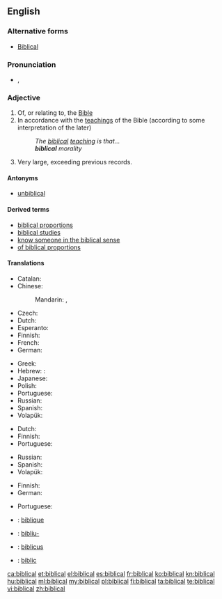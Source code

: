 ==English==

===Alternative forms===
* [[Biblical]]

===Pronunciation===
* {{IPA|/ˈbɪblɪkəl/}}, {{X-SAMPA|/"bIblIk@l/}}

===Adjective===
{{en-adj}}

# Of, or relating to, the [[Bible]]
# In accordance with the [[teaching]]s of the Bible (according to some interpretation of the later)
#: ''The [[biblical]] [[teaching]] is that...''
#: '''''biblical''' morality''
# {{idiomatic}} Very large, exceeding previous records.

====Antonyms====
* [[unbiblical]]

====Derived terms====
* [[biblical proportions]]
* [[biblical studies]]
* [[know someone in the biblical sense]]
* [[of biblical proportions]]

====Translations====
{{trans-top|of, or relating to, the Bible}}
* Catalan: {{t+|ca|bíblic}}
* Chinese:
*: Mandarin: {{t|cmn|聖經|alt=聖經的|sc=Hani}}, {{t|cmn|圣经|tr=shèngjīng de|alt=圣经的|sc=Hani}}
* Czech: {{t+|cs|biblický}}
* Dutch: {{t+|nl|bijbels}}
* Esperanto: {{t-|eo|biblia}}
* Finnish: {{t+|fi|raamatullinen}}
* French: {{t+|fr|biblique}}
* German: {{t+|de|biblisch}}
{{trans-mid}}
* Greek: {{t+|el|βιβλικός|tr=vivlikós|sc=Grek}}
* Hebrew: : {{t-|he|מקראי|tr=miqrai}}
* Japanese: {{t-|ja|聖書|alt=聖書の|tr=せいしょの, seisho no}}
* Polish: {{t+|pl|biblijny|m}}
* Portuguese: {{t+|pt|bíblico}}
* Russian: {{t+|ru|библейский|tr=bibléjskij}}
* Spanish: {{t+|es|bíblico}}
* Volapük: {{t+|vo|bibik}}
{{trans-bottom}}

{{trans-top|in accordance with the teachings of the Bible}}
* Dutch: {{t+|nl|bijbels}}
* Finnish: {{t+|fi|raamatullinen}}
* Portuguese: {{t+|pt|bíblico}}
{{trans-mid}}
* Russian: {{t+|ru|библейский|tr=bibléjskij}}
* Spanish: {{t+|es|bíblico}}
* Volapük: {{t+|vo|bibik}}
{{trans-bottom}}

{{trans-top|exceeding previous records}}
* Finnish: {{t+|fi|raamatullinen}}
* German: {{t+|de|biblisch}}
{{trans-mid}}
* Portuguese: {{t+|pt|bíblico}}
{{trans-bottom}}

{{checktrans-top}}
* {{ttbc|fr}}: [[biblique]]
{{trans-mid}}
* {{ttbc|is}}: [[biblía|biblíu-]]
* {{ttbc|la}}: [[biblicus]]
* {{ttbc|ro}}: [[biblic]]
{{trans-bottom}}

[[ca:biblical]]
[[et:biblical]]
[[el:biblical]]
[[es:biblical]]
[[fr:biblical]]
[[ko:biblical]]
[[kn:biblical]]
[[hu:biblical]]
[[ml:biblical]]
[[my:biblical]]
[[pl:biblical]]
[[fi:biblical]]
[[ta:biblical]]
[[te:biblical]]
[[vi:biblical]]
[[zh:biblical]]